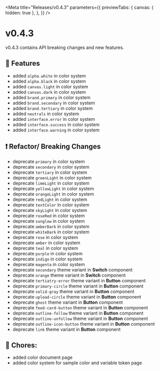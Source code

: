 
<Meta
  title="Releases/v0.4.3"
  parameters={{
    previewTabs: {
      canvas: { hidden: true },
    },
  }}
/>

# v0.4.3

v0.4.3 contains API breaking changes and new features.

## 🚀 Features

- added `alpha.white` in color system
- added `alpha.black` in color system
- added `canvas.light` in color system
- added `canvas.dark` in color system
- added `brand.primary` in color system
- added `brand.secondary` in color system
- added `brand.tertiary` in color system
- added `neutrals` in color system
- added `interface.error` in color system
- added `interface.success` in color system
- added `interface.warning` in color system

## ❗ Refactor/ Breaking Changes

- deprecate `primary` in color system
- deprecate `secondary` in color system
- deprecate `tertiary` in color system
- deprecate `greenLight` in color system
- deprecate `limeLight` in color system
- deprecate `yellowLight` in color system
- deprecate `orangeLight` in color system
- deprecate `redLight` in color system
- deprecate `textColor` in color system
- deprecate `skyLight` in color system
- deprecate `roseRed` in color system
- deprecate `sunglow` in color system
- deprecate `amberDark` in color system
- deprecate `whiteDark` in color system
- deprecate `rose` in color system
- deprecate `amber` in color system
- deprecate `teal` in color system
- deprecate `purple` in color system
- deprecate `indigo` in color system
- deprecate `magenta` in color system
- deprecate `secondary` theme variant in **Switch** component
- deprecate `orange` theme variant in **Switch** component
- deprecate `tertiatry-error` theme variant in **Button** component
- deprecate `primary-circle` theme variant in **Button** component
- deprecate `solid-gray` theme variant in **Button** component
- deprecate `upload-circle` theme variant in **Button** component
- deprecate `ghost` theme variant in **Button** component
- deprecate `feed-card-button` theme variant in **Button** component
- deprecate `outline-follow` theme variant in **Button** component
- deprecate `outline-unfollow` theme variant in **Button** component
- deprecate `outline-icon-button` theme variant in **Button** component
- deprecate `link` theme variant in **Button** component

## 🧹 Chores:

- added color document page
- added color system for sample color and variable token page
